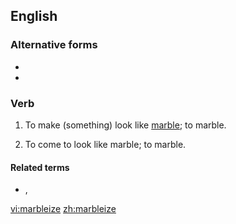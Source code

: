 ==English==

===Alternative forms===
* {{l|en|marbelize}}
* {{l|en|marbleise}}

===Verb===
{{en-verb|marbleiz}}

# {{label|en|transitive}} To make (something) look like [[marble]]; to marble.
# {{label|en|intransitive}} To come to look like marble; to marble.

====Related terms====
* {{l|en|marbelization}}, {{l|en|marbleization}}

[[vi:marbleize]]
[[zh:marbleize]]